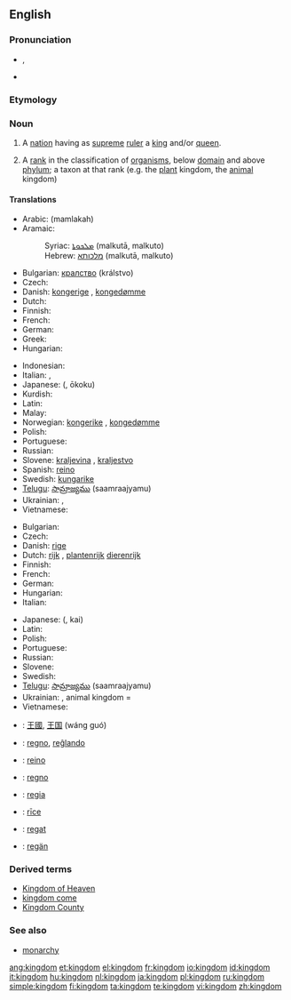 {{wikipedia|mul=monarchy|kingdom (biology)}}
==English==

===Pronunciation===
* {{IPA|/ˈkɪŋdəm/}}, {{SAMPA|/"kINd@m/}}
* {{audio|en-us-kingdom.ogg|Audio (US)}}

===Etymology===
{{suffix|king|dom}}

===Noun===
{{en-noun}}

# A [[nation]] having as [[supreme]] [[ruler]] a [[king]] and/or [[queen]].
# {{context|biology|taxonomy}} A [[rank]] in the classification of [[organism]]s, below [[domain]] and above [[phylum]]; a taxon at that rank (e.g. the [[plant]] kingdom, the [[animal]] kingdom)

====Translations====
{{trans-top|nation having as supreme ruler a king and/or queen}}
* Arabic: {{ARchar|[[مملكة]]}} (mamlakah)
* Aramaic:
*: Syriac: [[ܡܠܟܘܬܐ]] (malkutā, malkuto) {{f}}
*: Hebrew: [[מלכותא]] (malkutā, malkuto) {{f}}
* Bulgarian: [[кралство]] (králstvo) {{n}}
* Czech: {{t-|cs|království|n}}
* Danish: [[kongerige]] {{n}}, [[kongedømme]] {{n}}
* Dutch: {{t+|nl|koninkrijk|n}}
* Finnish: {{t+|fi|kuningaskunta}}
* French: {{t+|fr|royaume|m}}
* German: {{t+|de|Königreich|n}}
* Greek: {{t+|el|βασίλειο|n|tr=vasílio|sc=Grek}}
* Hungarian: {{t+|hu|királyság}}
{{trans-mid}}
* Indonesian: {{t+|id|kerajaan|xs=Indonesian}}
* Italian: {{t+|it|regno|m}}, {{t-|it|reame|m}}
* Japanese: {{JAchar|[[王国]]}} ({{JAchar|[[おうこく]]}}, ōkoku)
* Kurdish: {{t+|ku|مه‌مله‌که‌ت|sc=KUchar}}
* Latin: {{t+|la|regnum|n|alt=rēgnum}}
* Malay: {{t-|ms|kerajaan|xs=Malay}}
* Norwegian: [[kongerike]] {{n}}, [[kongedømme]] {{n}}
* Polish: {{t+|pl|królestwo|n}}
* Portuguese: {{t+|pt|reino|m}}
* Russian: {{t-|ru|королевство|n|tr=korolévstvo|sc=Cyrl}}
* Slovene: [[kraljevina]] {{f}}, [[kraljestvo]] {{n}}
* Spanish: [[reino]] {{m}}
* Swedish: [[kungarike]] {{n}}
* [[Telugu]]: [[సామ్రాజ్యము]] (saamraajyamu)
* Ukrainian: {{t|uk|королівство|n|sc=Cyrl|tr=korolívstvo}}, {{t|uk|царство|n|sc=Cyrl|tr=cárstvo}}
* Vietnamese: {{t+|vi|vương quốc|xs=Vietnamese}}
{{trans-bottom}}

{{trans-top|taxonomic division, below Domain and above Phylum}}
* Bulgarian: {{t+|bg|царство|n|tr=tsárstvo|sc=Cyrl}}
* Czech: {{t-|cs|říše|f}}
* Danish: [[rige]] {{n}}
* Dutch: [[rijk]] {{n}}, [[plantenrijk]] {{n|n}} [[dierenrijk]]
* Finnish: {{t+|fi|kunta}}
* French: {{t+|fr|règne|m}}
* German: {{t+|de|Reich|n}}
* Hungarian: {{t|hu|-világ}}
* Italian: {{t+|it|regno|m}}
{{trans-mid}}
* Japanese: {{JAchar|[[界]]}} ({{JAchar|[[かい]]}}, kai)
* Latin: {{t+|la|regnum|n|alt=rēgnum}}
* Polish: {{t+|pl|królestwo|n}}
* Portuguese: {{t+|pt|reino|m}}
* Russian: {{t-|ru|царство|n|tr=tsárstvo|sc=Cyrl}}
* Slovene: {{t+|sl|kraljestvo|n}}
* Swedish: {{t+|sv|rike|n}}
* [[Telugu]]: [[సామ్రాజ్యము]] (saamraajyamu)
* Ukrainian: {{t|uk|царство|n|sc=Cyrl|tr=cárstvo}}, animal kingdom = {{t|uk|тваринний світ|m|sc=Cyrl|tr=tvarýnnyj svit}}
* Vietnamese: {{t+|vi|giới|xs=Vietnamese}}
{{trans-bottom}}

{{ttbc-top}}
* {{ttbc|Chinese}}: [[王國]], [[王国]] (wáng guó)
* {{ttbc|Esperanto}}: [[regno]], [[reĝlando]]
* {{ttbc|Galician}}: [[reino]] {{m}}
* {{ttbc|Interlingua}}: [[regno]]
{{ttbc-mid}}
* {{ttbc|Novial}}: [[regia]]
* {{ttbc|Old English}}: [[rice|rīce]] {{n}}
* {{ttbc|Romanian}}: [[regat]] {{n}}
* {{ttbc|Volapük}}: [[regän]]
{{ttbc-bottom}}

===Derived terms===
* [[Kingdom of Heaven]]
* [[kingdom come]]
* [[Kingdom County]]

===See also===
* [[monarchy]]

[[ang:kingdom]]
[[et:kingdom]]
[[el:kingdom]]
[[fr:kingdom]]
[[io:kingdom]]
[[id:kingdom]]
[[it:kingdom]]
[[hu:kingdom]]
[[nl:kingdom]]
[[ja:kingdom]]
[[pl:kingdom]]
[[ru:kingdom]]
[[simple:kingdom]]
[[fi:kingdom]]
[[ta:kingdom]]
[[te:kingdom]]
[[vi:kingdom]]
[[zh:kingdom]]